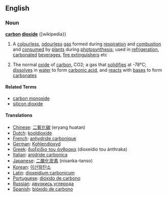 ==English==
===Noun===
'''[[carbon]] [[dioxide]]'''
{[wikipedia}}
#A [[colourless]], [[odourless]] [[gas]] formed during [[respiration]] and [[combustion]] and [[consumed]] by [[plant]]s during [[photosynthesis]]; used in [[refrigeration]], [[carbonated]] [[beverage]]s, [[fire extinguisher]]s etc
#{{chemistry}} The normal [[oxide]] of [[carbon]], CO</sub>2</sub>; a gas that [[solidifies]] at -78°C; [[dissolve]]s in [[water]] to form [[carbonic acid]], and [[react]]s with [[base]]s to form [[carbonate]]s

====Related Terms====
*[[carbon monoxide]]
*[[silicon dioxide]]

====Translations====
*[[Chinese]]: [[二氧化碳]] (eryang huatan)
*[[Dutch]]: [[kooldioxide]]
*[[French]]: [[anhydride carbonique]]
*[[German]]: [[Kohlendioxyd]]
*[[Greek]]: [[διοξείδιο του άνθρακα]] (dioxeídio tou ánthraka)
*[[Italian]]: [[anidride carbonica]]
*[[Japanese]]: [[二酸化炭素]] (nisanka-tanso)
*[[Korean]]: [[이산화탄소]]
*[[Latin]]: [[dioxeidium carbonicum]]
*[[Portuguese]]: [[dióxido de carbono]]
*[[Russian]]: [[двуокись углерода]]
*[[Spanish]]: [[bióxido de carbono]]